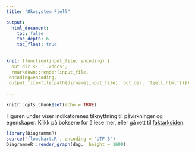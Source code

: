 ```yaml
---
title: "Økosystem Fjell"

output:
  html_document:
    toc: false
    toc_depth: 6
    toc_float: true
    
    
knit: (function(input_file, encoding) {
  out_dir <- '../docs';
  rmarkdown::render(input_file,
 encoding=encoding,
 output_file=file.path(dirname(input_file), out_dir, 'fjell.html'))})
 
---
```


```r
knitr::opts_chunk$set(echo = TRUE)
```





Figuren under viser indikatorenes tilknyttning til påvirkninger og egenskaper.
Klikk på boksene for å lese mer, eller gå rett til [faktarksiden](faktaark.html).

```r
library(DiagrammeR)
source('flowchart.R', encoding = "UTF-8")
DiagrammeR::render_graph(dag,  height = 1600)

```






